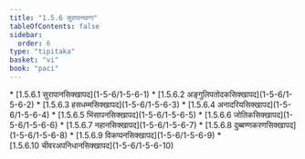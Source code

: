```yaml
---
title: "1.5.6 सुरापानवग्ग"
tableOfContents: false
sidebar:
  order: 6
type: "tipitaka"
basket: "vi"
book: "paci"
---
```



<DynamicBreadcrumb />



<TableOfContents book="paci" section="1.5.6">
* [1.5.6.1 सुरापानसिक्खापद](1-5-6/1-5-6-1)
* [1.5.6.2 अङ्गुलिपतोदकसिक्खापद](1-5-6/1-5-6-2)
* [1.5.6.3 हसधम्मसिक्खापद](1-5-6/1-5-6-3)
* [1.5.6.4 अनादरियसिक्खापद](1-5-6/1-5-6-4)
* [1.5.6.5 भिंसापनसिक्खापद](1-5-6/1-5-6-5)
* [1.5.6.6 जोतिकसिक्खापद](1-5-6/1-5-6-6)
* [1.5.6.7 नहानसिक्खापद](1-5-6/1-5-6-7)
* [1.5.6.8 दुब्बण्णकरणसिक्खापद](1-5-6/1-5-6-8)
* [1.5.6.9 विकप्पनसिक्खापद](1-5-6/1-5-6-9)
* [1.5.6.10 चीवरअपनिधानसिक्खापद](1-5-6/1-5-6-10)
</TableOfContents>